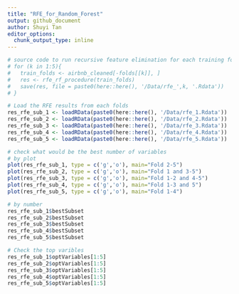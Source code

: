 ```yaml
---
title: "RFE_for_Random_Forest"
output: github_document  
author: Shuyi Tan  
editor_options: 
  chunk_output_type: inline
---
```


```r
# source code to run recursive feature elimination for each training fold
# for (k in 1:5){
#   train_folds <- airbnb_cleaned[-folds[[k]], ]
#   res <- rfe_rf_procedure(train_folds)
#   save(res, file = paste0(here::here(), '/Data/rfe_',k, '.Rdata'))
# }

# Load the RFE results from each folds 
res_rfe_sub_1 <- loadRData(paste0(here::here(), '/Data/rfe_1.Rdata'))
res_rfe_sub_2 <- loadRData(paste0(here::here(), '/Data/rfe_2.Rdata'))
res_rfe_sub_3 <- loadRData(paste0(here::here(), '/Data/rfe_3.Rdata'))
res_rfe_sub_4 <- loadRData(paste0(here::here(), '/Data/rfe_4.Rdata'))
res_rfe_sub_5 <- loadRData(paste0(here::here(), '/Data/rfe_5.Rdata'))

# check what would be the best number of variables 
# by plot
plot(res_rfe_sub_1, type = c('g','o'), main="Fold 2-5")
plot(res_rfe_sub_2, type = c('g','o'), main="Fold 1 and 3-5")
plot(res_rfe_sub_3, type = c('g','o'), main="Fold 1-2 and 4-5")
plot(res_rfe_sub_4, type = c('g','o'), main="Fold 1-3 and 5")
plot(res_rfe_sub_5, type = c('g','o'), main="Fold 1-4")

# by number 
res_rfe_sub_1$bestSubset
res_rfe_sub_2$bestSubset
res_rfe_sub_3$bestSubset
res_rfe_sub_4$bestSubset
res_rfe_sub_5$bestSubset

```


```r
# Check the top varibles 
res_rfe_sub_1$optVariables[1:5]
res_rfe_sub_2$optVariables[1:5]
res_rfe_sub_3$optVariables[1:5]
res_rfe_sub_4$optVariables[1:5]
res_rfe_sub_5$optVariables[1:5]
```



